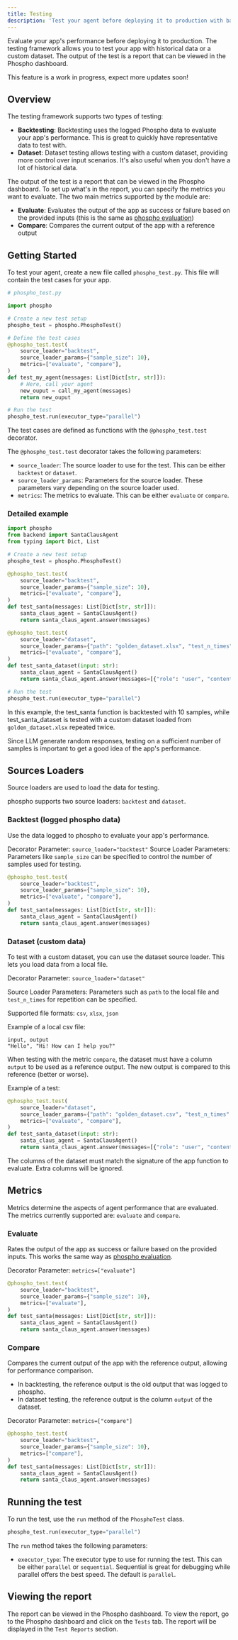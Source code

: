```yaml
---
title: Testing
description: 'Test your agent before deploying it to production with backtesting and dataset testing'
---
```



Evaluate your app's performance before deploying it to production. The testing framework allows you to test your app with historical data or a custom dataset. The output of the test is a report that can be viewed in the Phospho dashboard.

<Note>This feature is a work in progress, expect more updates soon!</Note>

## Overview

The testing framework supports two types of testing:

- **Backtesting**: Backtesting uses the logged Phospho data to evaluate your app's performance. This is great to quickly have representative data to test with.
- **Dataset**: Dataset testing allows testing with a custom dataset, providing more control over input scenarios. It's also useful when you don't have a lot of historical data.

The output of the test is a report that can be viewed in the Phospho dashboard. To set up what's in the report, you can specify the metrics you want to evaluate. The two main metrics supported by the module are:

- **Evaluate**: Evaluates the output of the app as success or failure based on the provided inputs (this is the same as [phospho evaluation](/features/evaluation))
- **Compare**: Compares the current output of the app with a reference output

## Getting Started

To test your agent, create a new file called `phospho_test.py`. This file will contain the test cases for your app. 

```python
# phospho_test.py

import phospho

# Create a new test setup
phospho_test = phospho.PhosphoTest()

# Define the test cases
@phospho_test.test(
    source_loader="backtest",
    source_loader_params={"sample_size": 10},
    metrics=["evaluate", "compare"],
)
def test_my_agent(messages: List[Dict[str, str]]):
    # Here, call your agent
    new_ouput = call_my_agent(messages) 
    return new_ouput

# Run the test
phospho_test.run(executor_type="parallel")
```

The test cases are defined as functions with the `@phospho_test.test` decorator. 

The `@phospho_test.test` decorator takes the following parameters:

- `source_loader`: The source loader to use for the test. This can be either `backtest` or `dataset`.
- `source_loader_params`: Parameters for the source loader. These parameters vary depending on the source loader used.
- `metrics`: The metrics to evaluate. This can be either `evaluate` or `compare`.

### Detailed example

```python
import phospho
from backend import SantaClausAgent
from typing import Dict, List

# Create a new test setup
phospho_test = phospho.PhosphoTest()

@phospho_test.test(
    source_loader="backtest",
    source_loader_params={"sample_size": 10},
    metrics=["evaluate", "compare"],
)
def test_santa(messages: List[Dict[str, str]]):
    santa_claus_agent = SantaClausAgent()
    return santa_claus_agent.answer(messages)

@phospho_test.test(
    source_loader="dataset",
    source_loader_params={"path": "golden_dataset.xlsx", "test_n_times": 2},
    metrics=["evaluate", "compare"],
)
def test_santa_dataset(input: str):
    santa_claus_agent = SantaClausAgent()
    return santa_claus_agent.answer(messages=[{"role": "user", "content": input}])

# Run the test
phospho_test.run(executor_type="parallel")
```

In this example, the test_santa function is backtested with 10 samples, while test_santa_dataset is tested with a custom dataset loaded from `golden_dataset.xlsx` repeated twice.

Since LLM generate random responses, testing on a sufficient number of samples is important to get a good idea of the app's performance. 

## Sources Loaders

Source loaders are used to load the data for testing.

phospho supports two source loaders: `backtest` and `dataset`.

### Backtest (logged phospho data)

Use the data logged to phospho to evaluate your app's performance.

Decorator Parameter: `source_loader="backtest"`
Source Loader Parameters: Parameters like `sample_size` can be specified to control the number of samples used for testing.

```python
@phospho_test.test(
    source_loader="backtest",
    source_loader_params={"sample_size": 10},
    metrics=["evaluate", "compare"],
)
def test_santa(messages: List[Dict[str, str]]):
    santa_claus_agent = SantaClausAgent()
    return santa_claus_agent.answer(messages)
```

### Dataset (custom data)

To test with a custom dataset, you can use the dataset source loader. This lets you load data from a local file.

Decorator Parameter: `source_loader="dataset"`

Source Loader Parameters: Parameters such as `path` to the local file and `test_n_times` for repetition can be specified.

Supported file formats: `csv`, `xlsx`, `json`



Example of a local csv file:

```
input, output
"Hello", "Hi! How can I help you?"
```

<Note>When testing with the metric `compare`, the dataset must have a column `output` to be used as a reference output. The new output is compared to this reference (better or worse).</Note>

Example of a test:

```python
@phospho_test.test(
    source_loader="dataset",
    source_loader_params={"path": "golden_dataset.csv", "test_n_times": 2},
    metrics=["evaluate", "compare"],
)
def test_santa_dataset(input: str):
    santa_claus_agent = SantaClausAgent()
    return santa_claus_agent.answer(messages=[{"role": "user", "content": input}])
```

<Note>The columns of the dataset must match the signature of the app function to evaluate. Extra columns will be ignored.</Note>

## Metrics

Metrics determine the aspects of agent performance that are evaluated. The metrics currently supported are: `evaluate` and `compare`.

### Evaluate

Rates the output of the app as success or failure based on the provided inputs. This works the same way as [phospho evaluation](/features/evaluation).

Decorator Parameter: `metrics=["evaluate"]`

```python
@phospho_test.test(
    source_loader="backtest",
    source_loader_params={"sample_size": 10},
    metrics=["evaluate"],
)
def test_santa(messages: List[Dict[str, str]]):
    santa_claus_agent = SantaClausAgent()
    return santa_claus_agent.answer(messages)
```

### Compare

Compares the current output of the app with the reference output, allowing for performance comparison.

- In backtesting, the reference output is the old output that was logged to phospho.
- In dataset testing, the reference output is the column `output` of the dataset.

Decorator Parameter: `metrics=["compare"]`

```python
@phospho_test.test(
    source_loader="backtest",
    source_loader_params={"sample_size": 10},
    metrics=["compare"],
)
def test_santa(messages: List[Dict[str, str]]):
    santa_claus_agent = SantaClausAgent()
    return santa_claus_agent.answer(messages)
```

## Running the test

To run the test, use the `run` method of the `PhosphoTest` class.

```python
phospho_test.run(executor_type="parallel")
```

The `run` method takes the following parameters:

- `executor_type`: The executor type to use for running the test. This can be either `parallel` or `sequential`. Sequential is great for debugging while parallel offers the best speed. The default is `parallel`.

## Viewing the report

The report can be viewed in the Phospho dashboard. To view the report, go to the Phospho dashboard and click on the `Tests` tab. The report will be displayed in the `Test Reports` section.